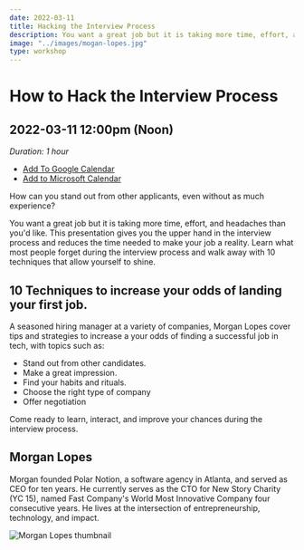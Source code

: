```yaml
---
date: 2022-03-11
title: Hacking the Interview Process
description: You want a great job but it is taking more time, effort, and headaches than you'd like. This presentation gives you the upper hand in the interview process and reduces the time needed to make your job a reality.
image: "../images/mogan-lopes.jpg"
type: workshop
---
```


# How to Hack the Interview Process

## 2022-03-11 12:00pm (Noon)

_Duration: 1 hour_

- [Add To Google Calendar](https://calendar.google.com/calendar/render?action=TEMPLATE&dates=20220311T200000Z%2F20220311T210000Z&details=In%20this%20session%2C%20Morgan%20Lopez%2C%20a%20seasoned%20hiring%20manager%20at%20a%20variety%20of%20companies%2C%20will%20cover%20tips%20and%20strategies%20to%20increase%20your%20odds%20of%20finding%20a%20successful%20job%20in%20tech.&location=http%3A%2F%2Flovelace-labs.adadev.org&text=How%20to%20Hack%20the%20Interview%20Process%20with%20Morgan%20Lopez)
- [Add to Microsoft Calendar](https://outlook.live.com/calendar/0/deeplink/compose?allday=false&body=In%20this%20session%2C%20Morgan%20Lopez%2C%20a%20seasoned%20hiring%20manager%20at%20a%20variety%20of%20companies%2C%20will%20cover%20tips%20and%20strategies%20to%20increase%20your%20odds%20of%20finding%20a%20successful%20job%20in%20tech.&enddt=2022-03-11T21%3A00%3A00%2B00%3A00&location=http%3A%2F%2Flovelace-labs.adadev.org&path=%2Fcalendar%2Faction%2Fcompose&rru=addevent&startdt=2022-03-11T20%3A00%3A00%2B00%3A00&subject=How%20to%20Hack%20the%20Interview%20Process%20with%20Morgan%20Lopez)

How can you stand out from other applicants, even without as much experience?

You want a great job but it is taking more time, effort, and headaches than you'd like. This presentation gives you the upper hand in the interview process and reduces the time needed to make your job a reality. Learn what most people forget during the interview process and walk away with 10 techniques that allow yourself to shine.

## 10 Techniques to increase your odds of landing your first job.

A seasoned hiring manager at a variety of companies, Morgan Lopes cover tips and strategies to increase a your odds of finding a successful job in tech, with topics such as:

- Stand out from other candidates.
- Make a great impression.
- Find your habits and rituals.
- Choose the right type of company
- Offer negotiation

Come ready to learn, interact, and improve your chances during the interview process.

## Morgan Lopes

Morgan founded Polar Notion, a software agency in Atlanta, and served as CEO for ten years. He currently serves as the CTO for New Story Charity (YC 15), named Fast Company's World Most Innovative Company four consecutive years. He lives at the intersection of entrepreneurship, technology, and impact.

![Morgan Lopes thumbnail](../images/mogan-lopes.jpg)
